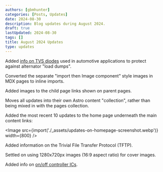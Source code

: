 ```yaml
---
authors: [gbmhunter]
categories: [Posts, Updates]
date: 2024-08-30
description: Blog updates during August 2024.
draft: true
lastUpdated: 2024-08-30
tags: []
title: August 2024 Updates
type: updates
---
```


Added [info on TVS diodes](/electronics/components/diodes/tvs-diodes/#automotive-load-dump-clamping) used in automotive applications to protect against alternator "load dumps".

Converted the separate "import then Image component" style images in MDX pages to inline imports.

Added images to the child page links shown on parent pages.

Moves all updates into their own Astro content "collection", rather than being mixed in with the pages collection.

Added the most recent 10 updates to the home page underneath the main content links:

<Image src={import('./_assets/updates-on-homepage-screenshot.webp')} width={800} />

Added information on the Trivial File Transfer Protocol (TFTP).

Settled on using 1280x720px images (16:9 aspect ratio) for cover images.

Added info on [on/off controller ICs](/electronics/components/on-off-controllers/).
